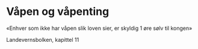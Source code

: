 # Våpen og våpenting

«Enhver som ikke har våpen slik loven sier, er skyldig 1 øre sølv til kongen»

Landevernsbolken, kapittel 11
